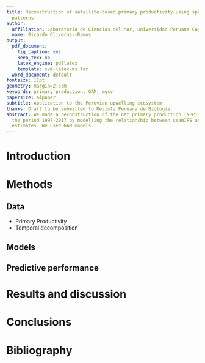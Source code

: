 ```yaml
---
title: Reconstruction of satellite-based primary productivity using spatio-temporal
  patterns
author:
  affiliation: Laboratorio de Ciencias del Mar, Universidad Peruana Cayetano Heredia, Perú.
  name: Ricardo Oliveros--Ramos
output:
  pdf_document:
    fig_caption: yes
    keep_tex: no
    latex_engine: pdflatex
    template: svm-latex-ms.tex
  word_document: default
fontsize: 11pt
geometry: margin=2.5cm
keywords: primary production, GAM, mgcv
papersize: a4paper
subtitle: Application to the Peruvian upwelling ecosystem
thanks: Draft to be submitted to Revista Peruana de Biología.
abstract: We made a reconstruction of the net primary production (NPP) off Peru for
  the period 1997-2017 by modelling the relationship between seaWIFS and MODIS NPP
  estimates. We used GAM models.
---
```


# Introduction

# Methods

## Data
-	Primary Productivity
-	Temporal decomposition

## Models

## Predictive performance


# Results and discussion

# Conclusions

# Bibliography
